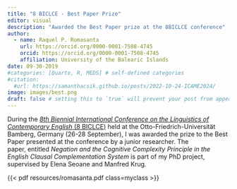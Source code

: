 ```yaml
---
title: "8 BICLCE - Best Paper Prize"
editor: visual
description: "Awarded the Best Paper prize at the 8BICLCE conference"
author:
  - name: Raquel P. Romasanta
    url: https://orcid.org/0000-0001-7508-4745
    orcid: https://orcid.org/0000-0001-7508-4745
    affiliation: University of the Balearic Islands
date: 09-30-2019
#categories: [Quarto, R, MEDS] # self-defined categories
#citation: 
  #url: https://samanthacsik.github.io/posts/2022-10-24-ICAME2024/ 
image: images/best.png
draft: false # setting this to `true` will prevent your post from appearing on your listing page until you're ready!
---
```


During the [*8th Biennial International Conference on the Linguistics of Contemporary English* (8 BICLCE)](https://www.uni-bamberg.de/en/eng-ling/biclce-2019/) held at the Otto-Friedrich-Universität Bamberg, Germany (26-28 September), I was awarded the prize to the Best Paper presented at the conference by a junior researcher. The paper, entitled *Negation and the Cognitive Complexity Principle in the English Clausal Complementation System* is part of my PhD project, supervised by Elena Seoane and Manfred Krug.

```{=html}
<style>
.myclass {
  max-width: 100%;
  width: 800px;
  height: 1000px;
  border: 10px solid rgba(200,0,0,.2);
  margin: 0;
}
</style>
```
{{< pdf resources/romasanta.pdf class=myclass >}}
